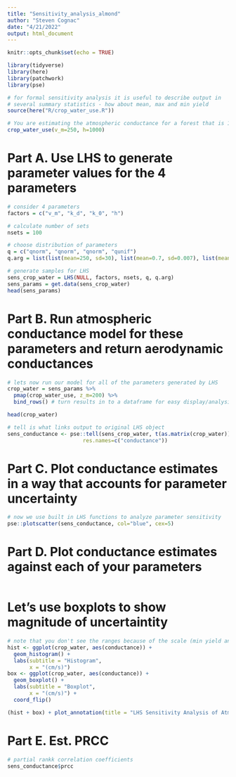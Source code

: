 ```yaml
---
title: "Sensitivity_analysis_almond"
author: "Steven Cognac"
date: "4/21/2022"
output: html_document
---
```


```r
knitr::opts_chunk$set(echo = TRUE)

library(tidyverse)
library(here)
library(patchwork)
library(pse)
```

```r
# for formal sensitivity analysis it is useful to describe output in
# several summary statistics - how about mean, max and min yield
source(here("R/crop_water_use.R"))
```

```r
# You are estimating the atmospheric conductance for a forest that is 10 m high (the accuracy of that measurement is +/- 0.5 m ) Windspeeds v in this region are normally distributed with a mean of 250 cm/s with a standard deviation of 30 cm/s
crop_water_use(v_m=250, h=1000)

```


# Part A. Use LHS to generate parameter values for the 4 parameters
```r
# consider 4 parameters
factors = c("v_m", "k_d", "k_0", "h")

# calculate number of sets
nsets = 100

# choose distribution of parameters
q = c("qnorm", "qnorm", "qnorm", "qunif")
q.arg = list(list(mean=250, sd=30), list(mean=0.7, sd=0.007), list(mean=0.1, sd=0.001), list(min=950, max=1050))

# generate samples for LHS
sens_crop_water = LHS(NULL, factors, nsets, q, q.arg)
sens_params = get.data(sens_crop_water)
head(sens_params)
```
# Part B. Run atmospheric conductance model for these parameters and return aerodynamic conductances
```r
# lets now run our model for all of the parameters generated by LHS
crop_water = sens_params %>% 
  pmap(crop_water_use, z_m=200) %>%
  bind_rows() # turn results in to a dataframe for easy display/analysis

head(crop_water)
```

```r
# tell is what links output to original LHS object
sens_conductance <- pse::tell(sens_crop_water, t(as.matrix(crop_water)),
                        res.names=c("conductance"))
```

# Part C. Plot conductance estimates in a way that accounts for parameter uncertainty
```r
# now we use built in LHS functions to analyze parameter sensitivity
pse::plotscatter(sens_conductance, col="blue", cex=5)
```

# Part D. Plot conductance estimates against each of your parameters
```r

```



# Let's use boxplots to show magnitude of uncertaintity
```r
# note that you don't see the ranges because of the scale (min yield anomoly much smaller than max) - here's a more informative way to graph
hist <- ggplot(crop_water, aes(conductance)) +
  geom_histogram() +
  labs(subtitle = "Histogram",
       x = "(cm/s)")
box <- ggplot(crop_water, aes(conductance)) +
  geom_boxplot() +
  labs(subtitle = "Boxplot",
       x = "(cm/s)") +
  coord_flip()

(hist + box) + plot_annotation(title = "LHS Sensitivity Analysis of Atmospheric Conductance")
```

# Part E. Est. PRCC
```r
# partial rankk correlation coefficients
sens_conductance$prcc
```

